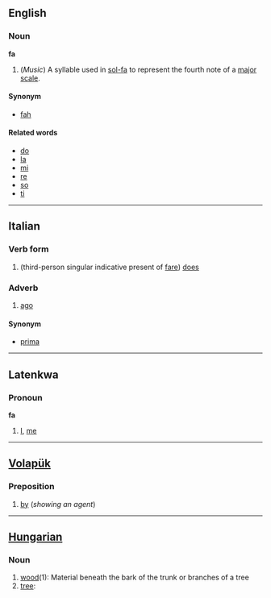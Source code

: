 ==English==
===Noun===
'''fa'''

#(''Music'') A syllable used in [[sol-fa]] to represent the fourth note of a [[major scale]].

====Synonym====
*[[fah]]

====Related words====
*[[do]]
*[[la]]
*[[mi]]
*[[re]]
*[[so]]
*[[ti]]

----
==Italian==
===Verb form===
# (third-person singular indicative present of [[fare]]) [[does]]

===Adverb===
#[[ago]]

====Synonym====
*[[prima]]

----

==Latenkwa==
===Pronoun===
'''fa'''

#[[I]], [[me]]
----

==[[Volapük]]== 
===Preposition=== 

#[[by]] (''showing an agent'')


----

==[[Hungarian]]== 
===Noun=== 

#[[wood]](1): Material beneath the bark of the trunk or branches of a tree
#[[tree]]: